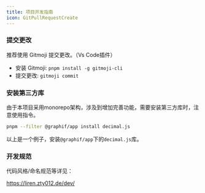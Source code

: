 ```yaml
---
title: 项目开发指南
icon: GitPullRequestCreate
---
```


### 提交更改

推荐使用 Gitmoji 提交更改。（Vs Code插件）

- 安装 Gitmoji: `pnpm install -g gitmoji-cli`
- 提交更改: `gitmoji commit`

### 安装第三方库

由于本项目采用monorepo架构，涉及到增加完善功能，需要安装第三方库时，注意使用指令。

```sh
pnpm --filter @graphif/app install decimal.js
```

以上是一个例子，安装`@graphif/app`下的`decimal.js`库。

### 开发规范

代码风格/命名规范等详见：

https://liren.zty012.de/dev/
